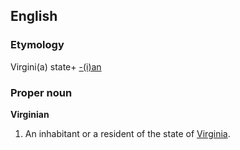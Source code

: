 ==English==
===Etymology===
Virgini(a) state+ [[-ian|-(i)an]]
===Proper noun===
'''Virginian'''
#An inhabitant or a resident of the state of [[Virginia]].